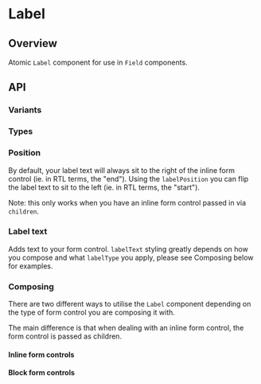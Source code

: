 
<Meta of={LabelStories} />

# Label

<ResourceLinks
  sourceCode="https://github.com/cultureamp/kaizen-design-system/tree/main/packages/components/src/Label"
  className="!mb-8"
/>


<Installation
  installCommand="pnpm add @kaizen/components"
  importStatement='import { Label } from "@kaizen/components"'
/>

## Overview

Atomic `Label` component for use in `Field` components.

<Canvas of={LabelStories.Playground} />
<Controls of={LabelStories.Playground} />

## API

### Variants
<Canvas of={LabelStories.Variant} />

### Types
<Canvas of={LabelStories.Types} />

### Position
By default, your label text will always sit to the right of the inline form control (ie. in RTL terms, the "end").
Using the `labelPosition` you can flip the label text to sit to the left (ie. in RTL terms, the "start").

Note: this only works when you have an inline form control passed in via `children`.

<Canvas of={LabelStories.Position} />

### Label text
Adds text to your form control. `labelText` styling greatly depends on how you compose and what `labelType` you apply, please see Composing below for examples.

<Canvas of={LabelStories.LabelText} />

### Composing

There are two different ways to utilise the `Label` component depending on the type of form control you are composing it with.

The main difference is that when dealing with an inline form control, the form control is passed as children.

#### Inline form controls
<Canvas of={LabelStories.InlineControls} />

#### Block form controls
<Canvas of={LabelStories.BlockControls} />
